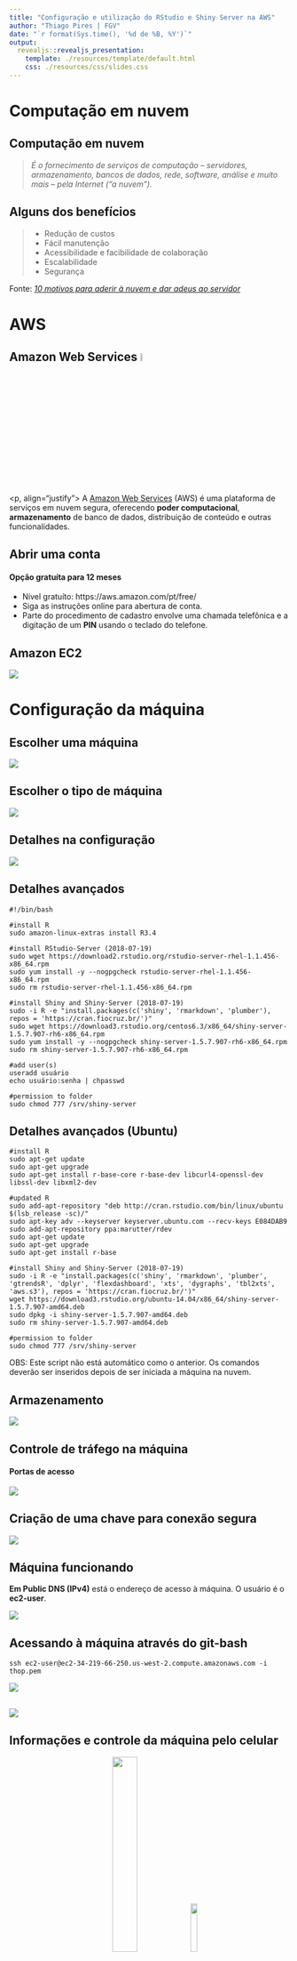 ```yaml
---
title: "Configuração e utilização do RStudio e Shiny Server na AWS"
author: "Thiago Pires | FGV"
date: "`r format(Sys.time(), '%d de %B, %Y')`"
output: 
  revealjs::revealjs_presentation:
    template: ./resources/template/default.html
    css: ./resources/css/slides.css
---
```


# Computação em nuvem {data-background=#9292e8}

## Computação em nuvem

> *É o fornecimento de serviços de computação – servidores, armazenamento, bancos de dados, rede, software, análise e muito mais – pela Internet ("a nuvem").*

## Alguns dos benefícios

>- Redução de custos
>- Fácil manutenção
>- Acessibilidade e facibilidade de colaboração
>- Escalabilidade
>- Segurança

Fonte: *[10 motivos para aderir à nuvem e dar adeus ao servidor](https://www.penso.com.br/top-10-motivos-para-aderir-a-nuvem/)*

# AWS {data-background=#9292e8}

## Amazon Web Services ![](resources/images/aws-logo.png){width=6%} 

<p, align="justify">
A [Amazon Web Services](https://aws.amazon.com/pt/) (AWS) é uma plataforma de serviços em nuvem segura, oferecendo **poder computacional**, **armazenamento** de banco de dados, distribuição de conteúdo e outras funcionalidades.
</p>

## Abrir uma conta
<h4>Opção gratuíta para 12 meses</h4>

- Nível gratuíto: https://aws.amazon.com/pt/free/
- Siga as instruções online para abertura de conta.
- Parte do procedimento de cadastro envolve uma chamada telefônica e a digitação de um **PIN** usando o teclado do telefone.

## Amazon EC2

[![](resources/images/ec2-page.png)](https://aws.amazon.com/pt/ec2/)

# Configuração da máquina {data-background=#9292e8}

## Escolher uma máquina

![](resources/images/launch-step1.png)

## Escolher o tipo de máquina

![](resources/images/launch-step2.png)

## Detalhes na configuração

![](resources/images/launch-step3.png)

## Detalhes avançados

```
#!/bin/bash

#install R
sudo amazon-linux-extras install R3.4

#install RStudio-Server (2018-07-19)
sudo wget https://download2.rstudio.org/rstudio-server-rhel-1.1.456-x86_64.rpm
sudo yum install -y --nogpgcheck rstudio-server-rhel-1.1.456-x86_64.rpm
sudo rm rstudio-server-rhel-1.1.456-x86_64.rpm

#install Shiny and Shiny-Server (2018-07-19)
sudo -i R -e "install.packages(c('shiny', 'rmarkdown', 'plumber'), repos = 'https://cran.fiocruz.br/')"
sudo wget https://download3.rstudio.org/centos6.3/x86_64/shiny-server-1.5.7.907-rh6-x86_64.rpm
sudo yum install -y --nogpgcheck shiny-server-1.5.7.907-rh6-x86_64.rpm
sudo rm shiny-server-1.5.7.907-rh6-x86_64.rpm

#add user(s)
useradd usuário
echo usuário:senha | chpasswd

#permission to folder
sudo chmod 777 /srv/shiny-server
```

## Detalhes avançados (Ubuntu)

```
#install R
sudo apt-get update
sudo apt-get upgrade
sudo apt-get install r-base-core r-base-dev libcurl4-openssl-dev libssl-dev libxml2-dev

#updated R
sudo add-apt-repository "deb http://cran.rstudio.com/bin/linux/ubuntu $(lsb_release -sc)/"
sudo apt-key adv --keyserver keyserver.ubuntu.com --recv-keys E084DAB9
sudo add-apt-repository ppa:marutter/rdev
sudo apt-get update
sudo apt-get upgrade
sudo apt-get install r-base

#install Shiny and Shiny-Server (2018-07-19)
sudo -i R -e "install.packages(c('shiny', 'rmarkdown', 'plumber', 'gtrendsR', 'dplyr', 'flexdashboard', 'xts', 'dygraphs', 'tbl2xts', 'aws.s3'), repos = 'https://cran.fiocruz.br/')"
wget https://download3.rstudio.org/ubuntu-14.04/x86_64/shiny-server-1.5.7.907-amd64.deb
sudo dpkg -i shiny-server-1.5.7.907-amd64.deb
sudo rm shiny-server-1.5.7.907-amd64.deb

#permission to folder
sudo chmod 777 /srv/shiny-server
```
OBS: Este script não está automático como o anterior. Os comandos deverão ser inseridos depois de ser iniciada a máquina na nuvem.

## Armazenamento

![](resources/images/launch-step4.png)

## Controle de tráfego na máquina
<h4>Portas de acesso</h4>

![](resources/images/launch-step6.png)

## Criação de uma chave para conexão segura

![](resources/images/launch-step7.png)

## Máquina funcionando

**Em Public DNS (IPv4)** está o endereço de acesso à máquina. O usuário é o **ec2-user**.

![](resources/images/running.png)

## Acessando à máquina através do **git-bash**

```
ssh ec2-user@ec2-34-219-66-250.us-west-2.compute.amazonaws.com -i thop.pem
```

![](resources/images/acesso.png)

##

![](resources/images/maquina.png)

## Informações e controle da máquina pelo celular

<center>
![](resources/images/mobile.png){width=30%}&ensp;
[![](resources/images/logo-gplay.png){width=15%}](https://play.google.com/store/apps/details?id=com.amazon.aws.console.mobile)
</center>

# R, <br> RStudio Server e <br> Shiny Server {data-background=#9292e8}

## RStudio e Shiny Server

- Para acessar o RStudio Server no browser:

```
http://ec2-54-202-207-158.us-west-2.compute.amazonaws.com:8787
```

- Para acessar o Shiny Server:

```
http://ec2-54-202-207-158.us-west-2.compute.amazonaws.com:3838
```

- Para acessar uma aplicação específica:

```
http://ec2-54-202-207-158.us-west-2.compute.amazonaws.com:3838/sample-apps/hello/
```
# Plumber {data-background=#9292e8}

## Configurações necessárias

- Verificar as portas em funcionamento na máquina:

```
netstat -ant
```

- Colocar a porta de acesso à API: `:8000`

## Criando uma API 

Arquivo plumber.R

```r
#' Return the sum of two numbers
#' @param a The first number to add
#' @param b The second number to add
#' @get /sum
#' @html
function(a, b){
  paste("<html><h1>=", as.numeric(a) + as.numeric(b), "<html><h1>")
}
```

Baixar arquivo **plumber.R** na máquina

```
wget https://gist.githubusercontent.com/th1460/5651ece3822f958c018150db6506b1f4/raw/e47b27570a2a04c74192d177f500d3040db05d75/plumber.R
```
Inicializar a API no terminal

```
R -e 'pr <- plumber::plumb("plumber.R"); pr$run(host = "0.0.0.0", port = 8000)'
```
## Acessando a API

Digitando no browser o **host** a **porta** e os **argumentos** de acesso à API:

```
http://ec2-54-200-63-187.us-west-2.compute.amazonaws.com:8000/sum?a=145&b=189
```

![](resources/images/plumber.png)

# Amazon S3 {data-background=#9292e8}

## Armazenamento de objetos

![](resources/images/s3-page.png)

## Autorizações para clientes

Para dar acessos específicos. É necessária esta etapa para criar o id e senha de acessos para utlizar o AWS CLI.

![](resources/images/iam-page.png)

## Instalando cliente e configurando

```
sudo apt-get install awscli

aws configure

sudo aws s3 cp s3://th1460/shiny_dengue.Rmd /srv/shiny-server/sample-apps/gtrendsR/shiny_dengue.Rmd

```

## library(aws.s3)

```r

require(aws.s3)

Sys.setenv("AWS_ACCESS_KEY_ID" = "AKIAJINKOTYFNMTNTRLQ",
           "AWS_SECRET_ACCESS_KEY" = "hsxs3k1ayEr7ruRTLge6HQukpKolJxSGorCTJcOv")

# lista de buckets
bucketlist()

# upload dados no S3
s3saveRDS(x = dados, bucket = "th1460", object = "dados.rds")

# ler dados do S3
s3readRDS(object = "dados.rds", bucket = "th1460")

# deletar dados
delete_object(object = "dados.rds", bucket = "th1460")

```

# Aplicação {data-background=#64A94B}

## {data-background-iframe="https://th14600.shinyapps.io/shiny_dengue/"}

## {data-background=#000000}

<p align="center">
[<font color="white">th1460.github.io</font>](https://th1460.github.io)
</p>

